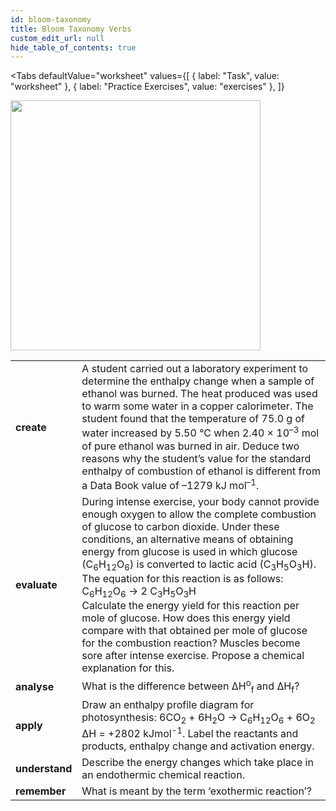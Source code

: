 ```yaml
---
id: bloom-taxonomy
title: Bloom Taxonomy Verbs
custom_edit_url: null
hide_table_of_contents: true
---
```



<Tabs
  defaultValue="worksheet"
  values={[
    { label: "Task", value: "worksheet" },
    { label: "Practice Exercises", value: "exercises" },
  ]}
>

<TabItem value="worksheet">

<img src={bloom} width="400"/>
<br/>
<table>
  <tr>
    <td><strong>create</strong></td>
    <td>A student carried out a laboratory experiment to determine the enthalpy change when a sample of ethanol was burned. The heat produced was used to warm some water in a copper calorimeter. The student found that the temperature of 75.0 g of water increased by 5.50 °C when 2.40 × 10<sup>–3</sup> mol of pure ethanol was burned in air. Deduce two reasons why the student’s value for the standard enthalpy of combustion of ethanol is different from a Data Book value of –1279 kJ mol<sup>–1</sup>.</td>
  </tr>
  <tr>
    <td><strong>evaluate</strong></td>
    <td>During intense exercise, your body cannot provide enough oxygen to allow the complete combustion of glucose to carbon dioxide. Under these conditions, an alternative means of obtaining energy from glucose is used in which glucose (C<sub>6</sub>H<sub>12</sub>O<sub>6</sub>) is converted to lactic acid (C<sub>3</sub>H<sub>5</sub>O<sub>3</sub>H). The equation for this reaction is as follows: C<sub>6</sub>H<sub>12</sub>O<sub>6</sub> → 2 C<sub>3</sub>H<sub>5</sub>O<sub>3</sub>H<br/>Calculate the energy yield for this reaction per mole of glucose. How does this energy yield compare with that obtained per mole of glucose for the combustion reaction? Muscles become sore after intense exercise. Propose a chemical explanation for this.</td>
  </tr>
  <tr>
    <td><strong>analyse</strong></td>
    <td>What is the difference between ΔH<sup>o</sup><sub>f</sub> and ΔH<sub>f</sub>?</td>
  </tr>
  <tr>
    <td><strong>apply</strong></td>
    <td>Draw an enthalpy profile diagram for photosynthesis: 6CO<sub>2</sub> + 6H<sub>2</sub>O → C<sub>6</sub>H<sub>12</sub>O<sub>6</sub> + 6O<sub>2</sub> ΔH = +2802 kJmol<sup>-1</sup>. Label the reactants and products, enthalpy change and activation energy.</td>
  </tr>
  <tr>
    <td><strong>understand</strong></td>
    <td>Describe the energy changes which take place in an endothermic chemical reaction.</td>
  </tr>
  <tr>
    <td><strong>remember</strong></td>
    <td>What is meant by the term ‘exothermic reaction’?</td>
  </tr>

</table>


</TabItem>

<TabItem value="exercises">
  <Frame src="https://learningapps.org/watch?v=poup329nv21" height="580px" />
</TabItem>

</Tabs>
